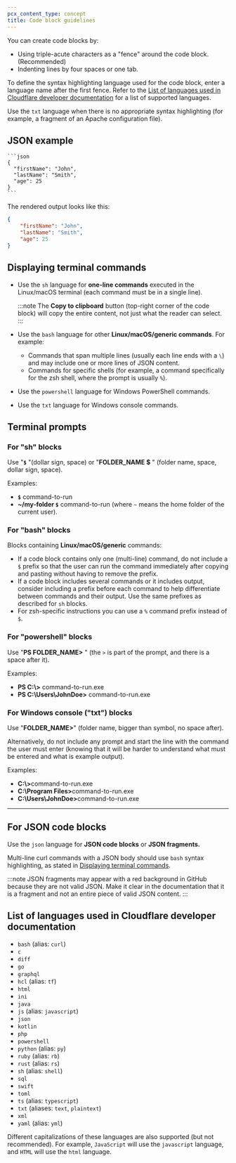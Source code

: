 ```yaml
---
pcx_content_type: concept
title: Code block guidelines
---
```


You can create code blocks by:

- Using triple-acute characters as a "fence" around the code block. (Recommended)
- Indenting lines by four spaces or one tab.

To define the syntax highlighting language used for the code block, enter a language name after the first fence. Refer to the [List of languages used in Cloudflare developer documentation](#list-of-languages-used-in-cloudflare-developer-documentation) for a list of supported languages.

Use the `txt` language when there is no appropriate syntax highlighting (for example, a fragment of an Apache configuration file).

## JSON example

````
```json
{
  "firstName": "John",
  "lastName": "Smith",
  "age": 25
}
```
````

The rendered output looks like this:

```json
{
	"firstName": "John",
	"lastName": "Smith",
	"age": 25
}
```

## Displaying terminal commands

- Use the `sh` language for **one-line commands** executed in the Linux/macOS terminal (each command must be in a single line).

  :::note
  &#x20;The **Copy to clipboard** button (top-right corner of the code block) will copy the entire content, not just what the reader can select.
  :::

- Use the `bash` language for other **Linux/macOS/generic commands**. For example:

  - Commands that span multiple lines (usually each line ends with a `\`) and may include one or more lines of JSON content.
  - Commands for specific shells (for example, a command specifically for the zsh shell, where the prompt is usually `%`).

- Use the `powershell` language for Windows PowerShell commands.

- Use the `txt` language for Windows console commands.

## Terminal prompts

### For "sh" blocks

Use "**`$`** "(dollar sign, space) or "**FOLDER_NAME $** " (folder name, space, dollar sign, space).

Examples:

- **`$`** command-to-run
- **\~/my-folder `$`** command-to-run (where `~` means the home folder of the current user).

### For "bash" blocks

Blocks containing **Linux/macOS/generic** commands:

- If a code block contains only one (multi-line) command, do not include a `$` prefix so that the user can run the command immediately after copying and pasting without having to remove the prefix.
- If a code block includes several commands or it includes output, consider including a prefix before each command to help differentiate between commands and their output. Use the same prefixes as described for `sh` blocks.
- For zsh-specific instructions you can use a `%` command prefix instead of `$`.

### For "powershell" blocks

Use "**PS FOLDER_NAME>** " (the `>` is part of the prompt, and there is a space after it).

Examples:

- **PS C:\\>** command-to-run.exe
- **PS C:\Users\JohnDoe>** command-to-run.exe

### For Windows console ("txt") blocks

Use "**FOLDER_NAME>**" (folder name, bigger than symbol, no space after).

Alternatively, do not include any prompt and start the line with the command the user must enter (knowing that it will be harder to understand what must be entered and what is example output).

Examples:

- <b>C:\\></b>command-to-run.exe
- <b>C:\Program Files></b>command-to-run.exe
- <b>C:\Users\JohnDoe></b>command-to-run.exe

---

## For JSON code blocks

Use the `json` language for **JSON code blocks** or **JSON fragments.**

Multi-line curl commands with a JSON body should use `bash` syntax highlighting, as stated in [Displaying terminal commands](#displaying-terminal-commands).

:::note
JSON fragments may appear with a red background in GitHub because they are not valid JSON. Make it clear in the documentation that it is a fragment and not an entire piece of valid JSON content.
:::

## List of languages used in Cloudflare developer documentation

- `bash` (alias: `curl`)
- `c`
- `diff`
- `go`
- `graphql`
- `hcl` (alias: `tf`)
- `html`
- `ini`
- `java`
- `js` (alias: `javascript`)
- `json`
- `kotlin`
- `php`
- `powershell`
- `python` (alias: `py`)
- `ruby` (alias: `rb`)
- `rust` (alias: `rs`)
- `sh` (alias: `shell`)
- `sql`
- `swift`
- `toml`
- `ts` (alias: `typescript`)
- `txt` (aliases: `text`, `plaintext`)
- `xml`
- `yaml` (alias: `yml`)

Different capitalizations of these languages are also supported (but not recommended). For example, `JavaScript` will use the `javascript` language, and `HTML` will use the `html` language.
